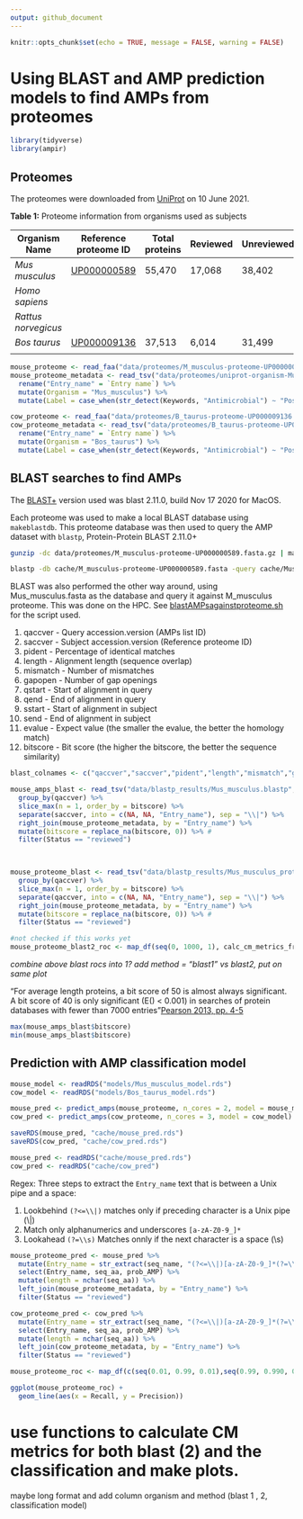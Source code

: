 ```yaml
---
output: github_document
---
```


```r
knitr::opts_chunk$set(echo = TRUE, message = FALSE, warning = FALSE)
```

# Using BLAST and AMP prediction models to find AMPs from proteomes

```r
library(tidyverse)
library(ampir)
```

## Proteomes

The proteomes were downloaded from [UniProt](https://www.uniprot.org/proteomes) on 10 June 2021.

**Table 1:** Proteome information from organisms used as subjects 

| Organism Name | Reference proteome ID | Total proteins | Reviewed | Unreviewed |
| --------------- | --------------- | --------------- | --------------- | --------------- |
| *Mus musculus* | [UP000000589](https://www.uniprot.org/proteomes/UP000000589) | 55,470 | 17,068 | 38,402 |
| *Homo sapiens* | | | | | |
| *Rattus norvegicus* | | | | | |
|*Bos taurus* | [UP000009136](https://www.uniprot.org/proteomes/UP000009136) | 37,513 | 6,014 | 31,499 | 
| | | | | | |



```r
mouse_proteome <- read_faa("data/proteomes/M_musculus-proteome-UP000000589.fasta.gz")
mouse_proteome_metadata <- read_tsv("data/proteomes/uniprot-organism-Mus+musculus+AND+proteome.tab.gz", col_types = cols()) %>%
  rename("Entry_name" = `Entry name`) %>%
  mutate(Organism = "Mus_musculus") %>% 
  mutate(Label = case_when(str_detect(Keywords, "Antimicrobial") ~ "Pos", TRUE ~ "Neg"))

cow_proteome <- read_faa("data/proteomes/B_taurus-proteome-UP000009136.fasta.gz")
cow_proteome_metadata <- read_tsv("data/proteomes/B_taurus-proteome-UP000009136.tab.gz", col_types = cols()) %>%
  rename("Entry_name" = `Entry name`) %>%
  mutate(Organism = "Bos_taurus") %>% 
  mutate(Label = case_when(str_detect(Keywords, "Antimicrobial") ~ "Pos", TRUE ~ "Neg"))
```


## BLAST searches to find AMPs

The [BLAST+](https://pubmed.ncbi.nlm.nih.gov/20003500/) version used was blast 2.11.0, build Nov 17 2020 for MacOS.

Each proteome was used to make a local BLAST database using `makeblastdb`. This proteome database was then used to query the AMP dataset with `blastp`, Protein-Protein BLAST 2.11.0+
```bash
gunzip -dc data/proteomes/M_musculus-proteome-UP000000589.fasta.gz | makeblastdb -in - -title M_musculus-proteome-UP000000589 -dbtype prot -out cache/M_musculus-proteome-UP000000589.fasta
```


```bash
blastp -db cache/M_musculus-proteome-UP000000589.fasta -query cache/Mus_musculus.fasta -outfmt 6 -max_target_seqs 5 -evalue=10 > data/blastp_results/Mus_musculus.blastp
```

BLAST was also performed the other way around, using Mus_musculus.fasta as the database and query it against M_musculus proteome. This was done on the HPC. See [blastAMPsagainstproteome.sh](/scripts/blastAMPsagainstproteome.sh) for the script used.

            
1. qaccver - Query accession.version (AMPs list ID)
2. saccver - Subject accession.version (Reference proteome ID)
3. pident - Percentage of identical matches
4. length - Alignment length (sequence overlap)
5. mismatch - Number of mismatches
6. gapopen - Number of gap openings
7. qstart - Start of alignment in query
8. qend - End of alignment in query
9. sstart - Start of alignment in subject
10. send - End of alignment in subject
11. evalue - Expect value (the smaller the evalue, the better the homology match)
12. bitscore - Bit score (the higher the bitscore, the better the sequence similarity)

        

```r
blast_colnames <- c("qaccver","saccver","pident","length","mismatch","gapopen","qstart","qend","sstart","send","evalue","bitscore")

mouse_amps_blast <- read_tsv("data/blastp_results/Mus_musculus.blastp", col_names = blast_colnames) %>% 
  group_by(qaccver) %>% 
  slice_max(n = 1, order_by = bitscore) %>%
  separate(saccver, into = c(NA, NA, "Entry_name"), sep = "\\|") %>%
  right_join(mouse_proteome_metadata, by = "Entry_name") %>% 
  mutate(bitscore = replace_na(bitscore, 0)) %>% # 
  filter(Status == "reviewed")


  
mouse_proteome_blast <- read_tsv("data/blastp_results/Mus_musculus_proteome.blastp", col_names = blast_colnames) %>% 
  group_by(qaccver) %>% 
  slice_max(n = 1, order_by = bitscore) %>%
  separate(qaccver, into = c(NA, NA, "Entry_name"), sep = "\\|") %>%
  right_join(mouse_proteome_metadata, by = "Entry_name") %>% 
  mutate(bitscore = replace_na(bitscore, 0)) %>% # 
  filter(Status == "reviewed")


```

```r
#not checked if this works yet
mouse_proteome_blast2_roc <- map_df(seq(0, 1000, 1), calc_cm_metrics_from_bitscore, mouse_amps_blast) %>% add_column(Organism = "Mus_musculus")

```
*combine above blast rocs into 1? add method = "blast1" vs blast2, put on same plot*

"For average length proteins, a bit score of 50 is almost always significant. A bit score of 40 is only significant (E() < 0.001) in searches of protein databases with fewer than 7000 entries"[Pearson 2013, pp. 4-5](https://doi.org/10.1002/0471250953.bi0301s42)


```r
max(mouse_amps_blast$bitscore)
min(mouse_amps_blast$bitscore)
```


## Prediction with AMP classification model  

```r
mouse_model <- readRDS("models/Mus_musculus_model.rds")
cow_model <- readRDS("models/Bos_taurus_model.rds")
```

```r
mouse_pred <- predict_amps(mouse_proteome, n_cores = 2, model = mouse_model)
cow_pred <- predict_amps(cow_proteome, n_cores = 3, model = cow_model)
```

```r
saveRDS(mouse_pred, "cache/mouse_pred.rds")
saveRDS(cow_pred, "cache/cow_pred.rds")
```

```r
mouse_pred <- readRDS("cache/mouse_pred.rds")
cow_pred <- readRDS("cache/cow_pred")
```

Regex: Three steps to extract the `Entry_name` text that is between a Unix pipe and a space: 

1. Lookbehind `(?<=\\|)` matches only if preceding character is a Unix pipe (\\|) 
2. Match only alphanumerics and underscores `[a-zA-Z0-9_]*`
3. Lookahead `(?=\\s)` Matches onnly if the next character is a space (\\s)

```r
mouse_proteome_pred <- mouse_pred %>% 
  mutate(Entry_name = str_extract(seq_name, "(?<=\\|)[a-zA-Z0-9_]*(?=\\s)")) %>% 
  select(Entry_name, seq_aa, prob_AMP) %>% 
  mutate(length = nchar(seq_aa)) %>%
  left_join(mouse_proteome_metadata, by = "Entry_name") %>%
  filter(Status == "reviewed")

cow_proteome_pred <- cow_pred %>% 
  mutate(Entry_name = str_extract(seq_name, "(?<=\\|)[a-zA-Z0-9_]*(?=\\s)")) %>% 
  select(Entry_name, seq_aa, prob_AMP) %>% 
  mutate(length = nchar(seq_aa)) %>%
  left_join(cow_proteome_metadata, by = "Entry_name") %>%
  filter(Status == "reviewed")
```

```r
mouse_proteome_roc <- map_df(c(seq(0.01, 0.99, 0.01),seq(0.99, 0.990, 0.001)), calc_cm_metrics_from_prob, mouse_proteome_pred) %>% add_column(Organism = "Mus_musculus")

ggplot(mouse_proteome_roc) +
  geom_line(aes(x = Recall, y = Precision))
```



# use functions to calculate CM metrics for both blast (2) and the classification and make plots.
maybe long format and add column organism and method (blast 1 , 2, classification model)

